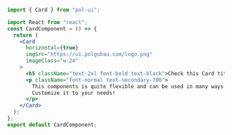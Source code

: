 ```jsx
import { Card } from "pol-ui";

import React from "react";
const CardComponent = () => {
  return (
    <Card
      horizontal={true}
      imgSrc="https://ui.polgubau.com/logo.png"
      imageClass="w-24"
    >
      <h5 className="text-2xl font-bold text-black">Check this Card title!</h5>
      <p className="font-normal text-secondary-700">
        This components is quite flexible and can be used in many ways.
        Customize it to your needs!
      </p>
    </Card>
  );
};
export default CardComponent;
```
